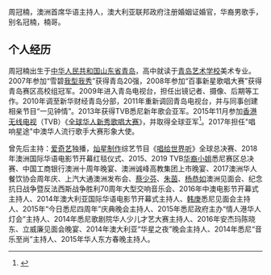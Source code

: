 周冠楠，澳洲首席华语主持人，澳大利亚联邦政府注册婚姻证婚官，华裔男歌手，别名冠楠，楠哥。
{{藝人
| 姓名 = 周冠楠
| 類型 = 男歌手
| 羅馬拼音 = Zhou Guannan 
| 英文名 = Garen Zhou
| 綽號 = 冠楠、楠哥
| 出生日期 = {{birth_date_and _age|1988|2|17}}
| 出生地點 = {{CHN}}[[山东省|山东省]][[青岛市|青岛市]]
| 國籍 = {{aus}}
| 語言 = [[英語|英語]]、[[國語|國語]]、[[青岛话|青岛话]]、[[粤语|粤语]]
| 音樂類型 = [[华语流行|华语流行]]
| 活躍年代 = 2014年至今
| 經紀公司 = [[金点音乐|金点音乐]]
}}

== 个人经历 ==
周冠楠出生于[[中华人民共和国|中华人民共和国]][[山东省|山东省]][[青岛市|青岛]]，高中就读于[[青岛艺术学校|青岛艺术学校]]美术专业。2007年参加“雪碧[[我型我秀|我型我秀]]”获得青岛20强，2008年参加“百事新星歌唱大赛”获得青岛赛区高校组冠军。2009年进入青岛电视台，担任出镜记者、摄像、后期等工作。2010年调至新华财经青岛分部，2011年重新调回青岛电视台，并与同事创建相亲节目“一见钟情”。2013年获得TVB悉尼新年歌会亚军。2015年11月参加[[香港|香港]][[無綫電視|无线电视]]（TVB）《[[TVB全球華人新秀歌唱大賽|全球华人新秀歌唱大赛]]》，并取得全球亚军<ref>{{Cite web |url=http://www.sydneytoday.com/content/875064 |title=澳洲选手夺TVB全球华人新秀歌唱大赛亚季军 |access-date=2016-10-06 |archive-url=https://web.archive.org/web/20161009173224/http://www.sydneytoday.com/content/875064 |archive-date=2016-10-09 |dead-url=yes }}</ref>。2017年担任"唱响星途"中澳华人流行歌手大赛形象大使。

曾先后主持：[[爱奇艺|爱奇艺]]独播，[[灿星制作|灿星制作]]综艺节目《[[唱给世界听|唱给世界听]]》全球总决赛、2018年澳洲国际华语电影节开幕红毯仪式、2015、2019 TVB[[华裔小姐|华裔小姐]]悉尼赛区总决赛、中国工商银行澳洲十周年晚宴、澳洲诚峰高教集团上市晚宴、2017澳洲华人餐饮协会周年庆、上汽大通澳洲发布会、[[蔡少芬|蔡少芬]]、[[朱茵|朱茵]]、[[杨恭如|杨恭如]]澳洲见面会、纪念抗日战争暨反法西斯战争胜利70周年大型交响音乐会、2016年中澳电影节开幕式主持人、2014年澳大利亚国际华语电影节开幕式主持人、[[韩庚|韩庚]]悉尼见面会主持人、2015年“今日悉尼四周年”庆典晚会主持人、2015年悉尼政府主办“情人港华人灯会”主持人、2014年悉尼歌剧院华人少儿才艺大赛主持人、2016年安杰玛陈晓东、立威廉见面会晚宴、2014年澳大利亚“华星之夜”晚会主持人、2014年悉尼“音乐至尚”主持人、2015年华人东方春晚主持人。
{{新秀歌唱大賽}}